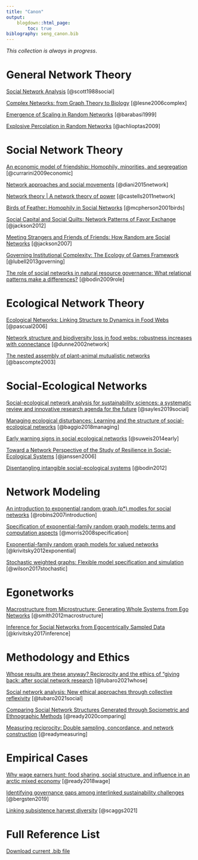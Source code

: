 ```yaml
---
title: "Canon"
output:
    blogdown::html_page:
        toc: true
biblography: seng_canon.bib
---
```


*This collection is always in progress*. 

# General Network Theory 

[Social Network Analysis](https://journals.sagepub.com/doi/pdf/10.1177/0038038588022001007?casa_token=u0IemtO8RKEAAAAA:wKiTVxloaouj7Y4g4ZiACmtQYQ-aHxQZcdLGurJuEihST6vgaBrFXa1V7Ad3zp1cyKhhMdGka7iMTA) [@scott1988social]

[Complex Networks: from Graph Theory to Biology](https://link.springer.com/content/pdf/10.1007/s11005-006-0123-1.pdf) [@lesne2006complex]

[Emergence of Scaling in Random Networks](https://homes.luddy.indiana.edu/jbollen/I501F13/readings/Science-1999-Barabasi-509-12.pdf) [@barabasi1999]

[Explosive Percolation in Random Networks](http://www.uvm.edu/pdodds/files/papers/others/2009/achlioptas2009a.pdf) [@achlioptas2009]

# Social Network Theory 

[An economic model of friendship: Homophily, minorities, and segregation](https://onlinelibrary.wiley.com/doi/pdf/10.3982/ECTA7528?casa_token=gOxDDGfqQJ4AAAAA:54cxVptr1JRmCi3ErwoSs5LrblN8ChoLYB40Tayxl_b4NtsBO5EftAsBg_ZC0xuyPjQttrH4nMZzb_Qz) [@currarini2009economic]

[Network approaches and social movements](https://www.oxfordhandbooks.com/view/10.1093/oxfordhb/9780199678402.001.0001/oxfordhb-9780199678402-e-9) [@diani2015network]

[Network theory | A network theory of power](https://ijoc.org/index.php/ijoc/article/view/1136/553) [@castells2011network]

[Birds of Feather: Homophily in Social Networks](https://www.annualreviews.org/doi/pdf/10.1146/annurev.soc.27.1.415) [@mcpherson2001birds]

[Social Capital and Social Quilts: Network Patterns of Favor Exchange](http://citeseerx.ist.psu.edu/viewdoc/download?doi=10.1.1.154.2629&rep=rep1&type=pdf) [@jackson2012]

[Meeting Strangers and Friends of Friends: How Random are Social Networks](http://citeseerx.ist.psu.edu/viewdoc/download?doi=10.1.1.84.8381&rep=rep1&type=pdf) [@jackson2007]

[Governing Institutional Complexity: The Ecology of Games Framework](https://onlinelibrary.wiley.com/doi/pdf/10.1111/psj.12028?casa_token=qidLJtKNYLgAAAAA%3AdDWTYUMb1oFzVHiOegyTcFPZjv7D9qFElERhqwvd3LqH7pKuuYdZFWOQkUyhVS5dBPxY5WoopfypIpk) [@lubell2013governing]  

[The role of social networks in natural resource governance: What relational patterns make a differences?](https://www.stockholmresiliencecenter.org/download/18.5ce3bd8012d79a5929580003005/Bodin+and+Crona+2009_Social+networks+in+NRM+review.pdf) [@bodin2009role]

# Ecological Network Theory 

[Ecological Networks: Linking Structure to Dynamics in Food Webs](https://books.google.com/books?hl=en&lr=&id=YpQRDAAAQBAJ&oi=fnd&pg=PP1&ots=K642d6Yw6X&sig=jYbQ1ORGpkloo8l3dxWSLaRB0fI#v=onepage&q&f=false) [@pascual2006]

[Network structure and biodiversity loss in food webs: robustness increases with connectance](https://onlinelibrary.wiley.com/doi/abs/10.1046/j.1461-0248.2002.00354.x) [@dunne2002network]

[The nested assembly of plant-animal mutualistic networks](https://www.pnas.org/content/pnas/100/16/9383.full.pdf) [@bascompte2003]

# Social-Ecological Networks

[Social-ecological network analysis for sustainability sciences: a systematic review and innovative research agenda for the future](https://iopscience.iop.org/article/10.1088/1748-9326/ab2619/pdf) [@sayles2019social]

[Managing ecological disturbances: Learning and the structure of social-ecological networks](https://www.sciencedirect.com/science/article/pii/S1364815217313075/pdfft?casa_token=V6jbplf111wAAAAA:SLSMw9lKHtWf8yefTzdNPWGDyilN8woe7zp-78fuRtSW8yTkZXf4BNEku0RCYTOTqp-ZJZXnNg&md5=afeb4de4cb5f0c326cd4aec2cc178778&pid=1-s2.0-S1364815217313075-main.pdf) [@baggio2018managing]

[Early warning signs in social ecological networks](https://journals.plos.org/plosone/article/file?id=10.1371/journal.pone.0101851&type=printable) [@suweis2014early]

[Toward a Network Perspective of the Study of Resilience in Social-Ecological Systems](https://www.ecologyandsociety.org/vol11/iss1/art15/ES-2005-1462.pdf) [@janssen2006]

[Disentangling intangible social-ecological systems](http://explorer.bee.oregonstate.edu/Topic/InfluenceNetworks/Documents/DisentanglingIntangibleSES.pdf) [@bodin2012]

# Network Modeling 

[An introduction to exponential random graph (p*) modles for social networks](https://pdf.sciencedirectassets.com/271850/1-s2.0-S0378873307X01060/1-s2.0-S0378873306000372/main.pdf?X-Amz-Security-Token=IQoJb3JpZ2luX2VjEMH%2F%2F%2F%2F%2F%2F%2F%2F%2F%2FwEaCXVzLWVhc3QtMSJGMEQCICb1ZS8KkZQ54LeB5W7pPqe2FnE%2Bzjf08%2FbFmT5KLZQnAiBensC83e1xEpyULJxVk9WnutGvTYbTF%2B%2FA7eN5YTuvvCqDBAiq%2F%2F%2F%2F%2F%2F%2F%2F%2F%2F8BEAQaDDA1OTAwMzU0Njg2NSIMHLjlZ6qONEO0rCaZKtcDRIcNPH5G9OsVQZoTvmWOOZuZZQ%2BLUIS1Rj9ChH2Cf7G1xTNOH%2BifKjWZmMJSI7B%2FylUisEbJxdoTst2ioY1%2BbdlV2ExCKhq3VYPCrO7JvTnYZ4jWaQcEHydm91Bp1uzJwxbMTueWM64AL%2Bi3mEW%2FHFKjPoyk6BqUK0p%2B5bALCGHYQh%2BxSpPvOsR4htIsbGDpERzpglydU7DGVkRyZ5UW88zaRnnZRTXcVnRXx98OKa40n8p1DcyrVpCNIippLAuntpmEHvQCu%2BcZgDe8mfGT%2BFOLDp8yrkDR4MPrZhVOoU2NgK08g8nFYsIGYPA4yJKNpnHODSZveB%2F%2FMctP6FuDAQEZ9wwtXUl1n%2FQzY97NbkFbNHkvLQKNGSVEKBKcDdSUDNE1NvnBsZJy4j%2BV2qjsiQLGGq1UQGGvK%2FhW71x3Lz%2F2rvpox9a7v%2FH8NYHnT%2FHB8sCLHjZV0%2F5ujtT78horTM7ovssfefiB7Dd2sN5%2BC1zw2%2BjPx1UZTzoES%2BFteVqBupecYzPteQlWiL5O9yHsGRR0ia2wk6vo62alBZdfIN7HQzck%2BilkNHJlrh%2Fh%2FUix%2BckZ1RhUI2MQmrlXaOWRyebuMIRAwSNyhjNCU%2BiI4iXyz2k174LcMMGC840GOqYB3PentLFjjgMXZhAy7qBToDaa%2BLzX8TpNpMqSjslSqBrE%2BNhKv3z2HlTKLNLJ7uIf0P9rn0%2BaXVjt4TzxyplTjNv1thS3DYOATNobecs7JMjGJcRmiM1Kxtah2qqaaTqLvG%2F1ShkWRBeatOrdZbylYsdHHcGqQAkFr8vnq48FUQOfFwV7BS1ke1C6jAwTMdacJNPrmCJEKdVruLxqMYcWS4NwuJpT4g%3D%3D&X-Amz-Algorithm=AWS4-HMAC-SHA256&X-Amz-Date=20211217T172011Z&X-Amz-SignedHeaders=host&X-Amz-Expires=300&X-Amz-Credential=ASIAQ3PHCVTYQDXNYKML%2F20211217%2Fus-east-1%2Fs3%2Faws4_request&X-Amz-Signature=60bbc468687acfff69ed0d837d921c7e79c682c844cee8c4aea5b707ffa59069&hash=58dbdfdd6c4e846dba7a0bd3d331096579d8bd200a95cfb6754aa3d25c88783f&host=68042c943591013ac2b2430a89b270f6af2c76d8dfd086a07176afe7c76c2c61&pii=S0378873306000372&tid=spdf-86738f18-1d9c-4dc1-bf8d-a193a9689e57&sid=728f9b2a871f7341802b02231807f7b4a000gxrqa&type=client) [@robins2007introduction]

[Specification of exponential-family random graph models: terms and computation aspects](https://www.ncbi.nlm.nih.gov/pmc/articles/PMC2481518/pdf/nihms-54862.pdf) [@morris2008specification]

[Exponential-family random graph models for valued networks](https://www.ncbi.nlm.nih.gov/pmc/articles/PMC3964598/pdf/nihms469413.pdf) [@krivitsky2012exponential]

[Stochastic weighted graphs: Flexible model specification and simulation](https://pdf.sciencedirectassets.com/271850/1-s2.0-S0378873316X00068/1-s2.0-S0378873315300083/main.pdf?X-Amz-Security-Token=IQoJb3JpZ2luX2VjEMH%2F%2F%2F%2F%2F%2F%2F%2F%2F%2FwEaCXVzLWVhc3QtMSJIMEYCIQCxLpGP4O7PlesYvtEC2BH4ymD2F6GZtSOoo6JEHN%2F07QIhAJN7PYp8R6b6Zblp5O%2FLY4wbaWInoH%2ByrRjxikgxJcYyKoMECKr%2F%2F%2F%2F%2F%2F%2F%2F%2F%2FwEQBBoMMDU5MDAzNTQ2ODY1Igxbd4yScVCt8M54etMq1wOdMdbmTGVa2XdD0Rl6Hk78W8NSIlcC8pA7avp5%2BaWIgVFVboOq2N223yg2Q%2BH%2F%2BmndEyDm9oGhyxTZJo3ycL2waiTpJPfKwne4mwJdKW86Y7PWec24oigKQrnqcATePR38VJLURn61a8Zhigy5Ks0R15BuckwGDF3yEjJv14ICPDYmbpJxae6m0ESg5zeKppc7zri3i29PbYX3xKRwilFFEMu0rOfSd15jbRagQXbATr3seb5KiOdfkMqduxTIy3RQfQfO57BW%2FW%2BoAWuJr3WCNz%2FmvXZc6w4bkt4oI6BCeiKvQeW9Kiu4HN8n3mUprYowypVoSPaG7BfjgGA3wfX9u98d1KbdhJbVIWLHCq4%2FS%2BezwPC1sumCxDjMg%2FsnYk%2FqQAig%2BbX1E9Bt2uUdEQkJ6bR8%2BsZ%2Fwp%2FkZQSPXFBmxt4Uiefy8GcTU8OzTUr1JWK47lAarfvDq6rkEErAmTiU1u7LWDUKjzCd5IuATlKteqj8qZunyslNmfJ%2B7fiJ%2BjwSS007vb%2FuqRRjpKD%2Fa31jkXMPFHIYGYT%2FEYsMnqiqiIwzyX581LbUqQYXlIECuVBcH9817pK%2BdEd17McvmpLJrWYUYmyz8TnyxFd00o2YKC4EUbFeqy4wzYHzjQY6pAEyzpuy4ObCh%2F%2Fwz2nL75eQGI0W2ZHrpMqRycrOQAenujBNLmhhz0bLN4pK2vZGpHYAbVnUgA703l951bB%2B5IFaKnXV%2BrTu8VAB9Mhrz87AyHN4ivX3JF5NXddy6rtC8NmOLC8L9vfle0TY%2Bnf59Fzjq1gRNpmFamqgfl66JDFMK%2FDOQQI5QrOXTjZY04IbqG4lVZ6noYGgif05Hop9xOeyLCcPcA%3D%3D&X-Amz-Algorithm=AWS4-HMAC-SHA256&X-Amz-Date=20211217T180228Z&X-Amz-SignedHeaders=host&X-Amz-Expires=300&X-Amz-Credential=ASIAQ3PHCVTYRGMRDSES%2F20211217%2Fus-east-1%2Fs3%2Faws4_request&X-Amz-Signature=1c12d90d58f43ad73429b33e07e7555717a50a32d9618ddfcd82f3ead578a7c2&hash=3fe5831c7dfa495ba521f045134d9e6734a954999bad99ef26ae258637924653&host=68042c943591013ac2b2430a89b270f6af2c76d8dfd086a07176afe7c76c2c61&pii=S0378873315300083&tid=spdf-2e3d8d05-ca5d-402f-b482-a59348d43ad4&sid=728f9b2a871f7341802b02231807f7b4a000gxrqa&type=client) [@wilson2017stochastic]

# Egonetworks

[Macrostructure from Microstructure: Generating Whole Systems from Ego Networks](https://www.ncbi.nlm.nih.gov/pmc/articles/PMC4203462/) [@smith2012macrostructure]

[Inference for Social Networks from Egocentrically Sampled Data](https://www.ncbi.nlm.nih.gov/pmc/articles/PMC5737754/pdf/nihms901911.pdf) [@krivitsky2017inference]

# Methodology and Ethics

[Whose results are these anyway? Reciprocity and the ethics of "giving back: after social network research](https://core.ac.uk/reader/265350790) [@tubaro2021whose]

[Social network analysis: New ethical approaches through collective reflexivity](https://www.sciencedirect.com/science/article/pii/S0378873320301003?casa_token=pVOoyX_AnMwAAAAA:kPlJa7CLkDBDlHFAkvTsl_kGqUHHJfidcD9Ub9WHUHk02cT_18PsviZgyEVTOfK2nOorAOpvHIc) [@tubaro2021social]

[Comparing Social Network Structures Generated through Sociometric and Ethnographic Methods](https://journals.sagepub.com/doi/10.1177/1525822X20945499) [@ready2020comparing]

[Measuring reciprocity: Double sampling, concordance, and network construction]() [@readymeasuring]

# Empirical Cases 

[Why wage earners hunt: food sharing, social structure, and influence in an arctic mixed economy](http://eprints.lse.ac.uk/86516/1/Power_Why%20wage%20earners%20hunt_2018.pdf) [@ready2018wage]

[Identifying governance gaps among interlinked sustainability challenges](https://www.sciencedirect.com/science/article/pii/S1462901118303010/pdfft?isDTMRedir=true&download=true) [@bergsten2019]

[Linking subsistence harvest diversity](https://pubmed.ncbi.nlm.nih.gov/33554415/) [@scaggs2021]



# Full Reference List

[Download current .bib file](/content/seng_canon.bib)
